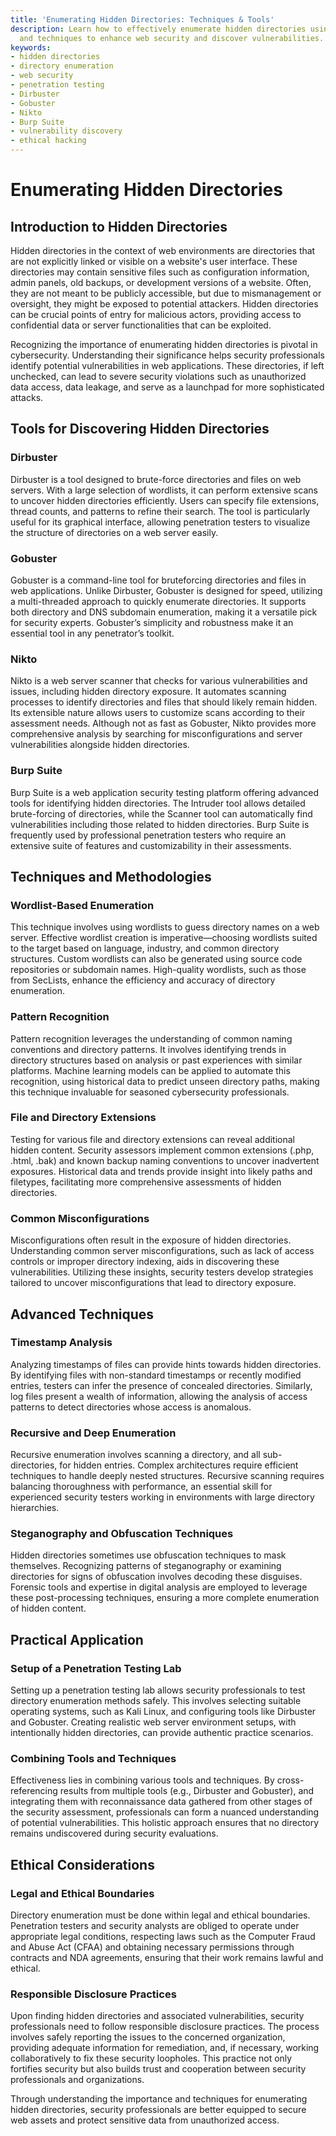 ```yaml
---
title: 'Enumerating Hidden Directories: Techniques & Tools'
description: Learn how to effectively enumerate hidden directories using various tools
  and techniques to enhance web security and discover vulnerabilities.
keywords:
- hidden directories
- directory enumeration
- web security
- penetration testing
- Dirbuster
- Gobuster
- Nikto
- Burp Suite
- vulnerability discovery
- ethical hacking
---
```


# Enumerating Hidden Directories

## Introduction to Hidden Directories

Hidden directories in the context of web environments are directories that are not explicitly linked or visible on a website's user interface. These directories may contain sensitive files such as configuration information, admin panels, old backups, or development versions of a website. Often, they are not meant to be publicly accessible, but due to mismanagement or oversight, they might be exposed to potential attackers. Hidden directories can be crucial points of entry for malicious actors, providing access to confidential data or server functionalities that can be exploited.

Recognizing the importance of enumerating hidden directories is pivotal in cybersecurity. Understanding their significance helps security professionals identify potential vulnerabilities in web applications. These directories, if left unchecked, can lead to severe security violations such as unauthorized data access, data leakage, and serve as a launchpad for more sophisticated attacks.

## Tools for Discovering Hidden Directories

### Dirbuster

Dirbuster is a tool designed to brute-force directories and files on web servers. With a large selection of wordlists, it can perform extensive scans to uncover hidden directories efficiently. Users can specify file extensions, thread counts, and patterns to refine their search. The tool is particularly useful for its graphical interface, allowing penetration testers to visualize the structure of directories on a web server easily.

### Gobuster

Gobuster is a command-line tool for bruteforcing directories and files in web applications. Unlike Dirbuster, Gobuster is designed for speed, utilizing a multi-threaded approach to quickly enumerate directories. It supports both directory and DNS subdomain enumeration, making it a versatile pick for security experts. Gobuster’s simplicity and robustness make it an essential tool in any penetrator’s toolkit.

### Nikto

Nikto is a web server scanner that checks for various vulnerabilities and issues, including hidden directory exposure. It automates scanning processes to identify directories and files that should likely remain hidden. Its extensible nature allows users to customize scans according to their assessment needs. Although not as fast as Gobuster, Nikto provides more comprehensive analysis by searching for misconfigurations and server vulnerabilities alongside hidden directories.

### Burp Suite

Burp Suite is a web application security testing platform offering advanced tools for identifying hidden directories. The Intruder tool allows detailed brute-forcing of directories, while the Scanner tool can automatically find vulnerabilities including those related to hidden directories. Burp Suite is frequently used by professional penetration testers who require an extensive suite of features and customizability in their assessments.

## Techniques and Methodologies

### Wordlist-Based Enumeration

This technique involves using wordlists to guess directory names on a web server. Effective wordlist creation is imperative—choosing wordlists suited to the target based on language, industry, and common directory structures. Custom wordlists can also be generated using source code repositories or subdomain names. High-quality wordlists, such as those from SecLists, enhance the efficiency and accuracy of directory enumeration.

### Pattern Recognition

Pattern recognition leverages the understanding of common naming conventions and directory patterns. It involves identifying trends in directory structures based on analysis or past experiences with similar platforms. Machine learning models can be applied to automate this recognition, using historical data to predict unseen directory paths, making this technique invaluable for seasoned cybersecurity professionals.

### File and Directory Extensions

Testing for various file and directory extensions can reveal additional hidden content. Security assessors implement common extensions (.php, .html, .bak) and known backup naming conventions to uncover inadvertent exposures. Historical data and trends provide insight into likely paths and filetypes, facilitating more comprehensive assessments of hidden directories.

### Common Misconfigurations

Misconfigurations often result in the exposure of hidden directories. Understanding common server misconfigurations, such as lack of access controls or improper directory indexing, aids in discovering these vulnerabilities. Utilizing these insights, security testers develop strategies tailored to uncover misconfigurations that lead to directory exposure.

## Advanced Techniques

### Timestamp Analysis

Analyzing timestamps of files can provide hints towards hidden directories. By identifying files with non-standard timestamps or recently modified entries, testers can infer the presence of concealed directories. Similarly, log files present a wealth of information, allowing the analysis of access patterns to detect directories whose access is anomalous.

### Recursive and Deep Enumeration

Recursive enumeration involves scanning a directory, and all sub-directories, for hidden entries. Complex architectures require efficient techniques to handle deeply nested structures. Recursive scanning requires balancing thoroughness with performance, an essential skill for experienced security testers working in environments with large directory hierarchies.

### Steganography and Obfuscation Techniques

Hidden directories sometimes use obfuscation techniques to mask themselves. Recognizing patterns of steganography or examining directories for signs of obfuscation involves decoding these disguises. Forensic tools and expertise in digital analysis are employed to leverage these post-processing techniques, ensuring a more complete enumeration of hidden content.

## Practical Application

### Setup of a Penetration Testing Lab

Setting up a penetration testing lab allows security professionals to test directory enumeration methods safely. This involves selecting suitable operating systems, such as Kali Linux, and configuring tools like Dirbuster and Gobuster. Creating realistic web server environment setups, with intentionally hidden directories, can provide authentic practice scenarios.

### Combining Tools and Techniques

Effectiveness lies in combining various tools and techniques. By cross-referencing results from multiple tools (e.g., Dirbuster and Gobuster), and integrating them with reconnaissance data gathered from other stages of the security assessment, professionals can form a nuanced understanding of potential vulnerabilities. This holistic approach ensures that no directory remains undiscovered during security evaluations.

## Ethical Considerations

### Legal and Ethical Boundaries

Directory enumeration must be done within legal and ethical boundaries. Penetration testers and security analysts are obliged to operate under appropriate legal conditions, respecting laws such as the Computer Fraud and Abuse Act (CFAA) and obtaining necessary permissions through contracts and NDA agreements, ensuring that their work remains lawful and ethical.

### Responsible Disclosure Practices

Upon finding hidden directories and associated vulnerabilities, security professionals need to follow responsible disclosure practices. The process involves safely reporting the issues to the concerned organization, providing adequate information for remediation, and, if necessary, working collaboratively to fix these security loopholes. This practice not only fortifies security but also builds trust and cooperation between security professionals and organizations. 

Through understanding the importance and techniques for enumerating hidden directories, security professionals are better equipped to secure web assets and protect sensitive data from unauthorized access.